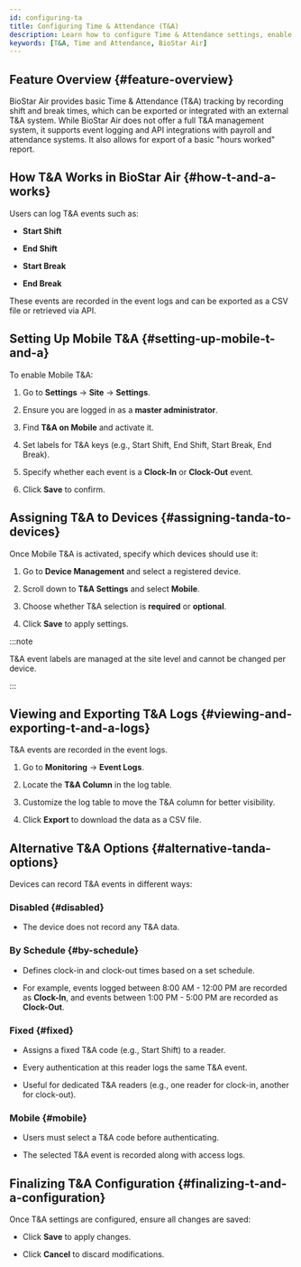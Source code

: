```yaml
---
id: configuring-ta
title: Configuring Time & Attendance (T&A)
description: Learn how to configure Time & Attendance settings, enable mobile T&A tracking, assign T&A to devices, and export attendance logs in BioStar Air.
keywords: [T&A, Time and Attendance, BioStar Air]
---
```



## Feature Overview {#feature-overview}

BioStar Air provides basic Time & Attendance (T&A) tracking by recording shift and break times, which can be exported or integrated with an external T&A system. While BioStar Air does not offer a full T&A management system, it supports event logging and API integrations with payroll and attendance systems. It also allows for export of a basic "hours worked" report.

<YouTube videoId="Que_LV25W04" />

<CustomerNote />


## How T&A Works in BioStar Air {#how-t-and-a-works}

Users can log T&A events such as:

* **Start Shift**

* **End Shift**

* **Start Break**

* **End Break**

These events are recorded in the event logs and can be exported as a CSV file or retrieved via API.


## Setting Up Mobile T&A {#setting-up-mobile-t-and-a}

To enable Mobile T&A:

1. Go to **Settings** → **Site** → **Settings**.

1. Ensure you are logged in as a **master administrator**.

1. Find **T&A on Mobile** and activate it.

1. Set labels for T&A keys (e.g., Start Shift, End Shift, Start Break, End Break).

1. Specify whether each event is a **Clock-In** or **Clock-Out** event.

1. Click **Save** to confirm.

## Assigning T&A to Devices {#assigning-tanda-to-devices}

Once Mobile T&A is activated, specify which devices should use it:

1. Go to **Device Management** and select a registered device.

1. Scroll down to **T&A Settings** and select **Mobile**.

1. Choose whether T&A selection is **required** or **optional**.

1. Click **Save** to apply settings.

:::note

T&A event labels are managed at the site level and cannot be changed per device.

:::


## Viewing and Exporting T&A Logs {#viewing-and-exporting-t-and-a-logs}

T&A events are recorded in the event logs.

1. Go to **Monitoring** → **Event Logs**.

1. Locate the **T&A Column** in the log table.

1. Customize the log table to move the T&A column for better visibility.

1. Click **Export** to download the data as a CSV file.


## Alternative T&A Options {#alternative-tanda-options}

Devices can record T&A events in different ways:

### Disabled {#disabled}

* The device does not record any T&A data.

### By Schedule {#by-schedule}

* Defines clock-in and clock-out times based on a set schedule.

* For example, events logged between 8:00 AM - 12:00 PM are recorded as **Clock-In**, and events between 1:00 PM - 5:00 PM are recorded as **Clock-Out**.

### Fixed {#fixed}

* Assigns a fixed T&A code (e.g., Start Shift) to a reader.

* Every authentication at this reader logs the same T&A event.

* Useful for dedicated T&A readers (e.g., one reader for clock-in, another for clock-out).

### Mobile {#mobile}

* Users must select a T&A code before authenticating.

* The selected T&A event is recorded along with access logs.

## Finalizing T&A Configuration {#finalizing-t-and-a-configuration}

Once T&A settings are configured, ensure all changes are saved:

* Click **Save** to apply changes.

* Click **Cancel** to discard modifications.